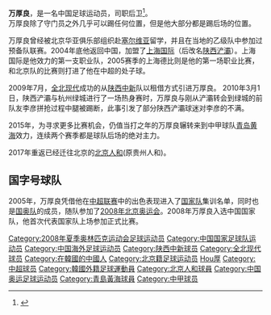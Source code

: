 {{noteta|G1=足球}}{{infobox Football biography
|          playername =万厚良
|               image = 
|             caption = 万厚良于2017年加盟北京人和俱乐部
|            fullname =万厚良
|     englishfullname = Wan Houliang
|         dateofbirth = {{birth date and age|1986|2|25|df=yes}}
|         cityofbirth = [[北京|北京]]
|      countryofbirth = [[中国|中国]]
|              height = {{height|m=1.87}}
|            position = 后卫
|         currentclub = [[北京人和|北京人和]]
|          clubnumber = 
|          youthyears = 2001-2003年<br/>2003-2004年
|          youthclubs = 北京华亚飞鹰<br/>{{link-en|CSK Pivara|FK ČSK Pivara}}
|               years = 2005-2014年<br/>2009年<br/>2015-2016年<br/>2017-
|               clubs = [[贵州人和|贵州人和]]<br/>[[全北现代|全北现代]] (租借)<br/>[[青岛黄海|青岛黄海]]<br/>[[北京人和|北京人和]]
|         caps(goals) = 113 (12)<br/> 4 (0)<br/> 56 (2)
|       nationalyears =2008-2009年
|        nationalteam ={{fb|CHN}}
| nationalcaps(goals) = 2 (0)
|            pcupdate =2011-11-2
|            ntupdate =
}}
'''万厚良'''{{BD|1986年|2月25日|||W}}，是一名中国足球运动员，司职后卫<ref>{{cite web|url=http://data.star.sports.cn/person.php?id=2688|language=zh-hans|title=万厚良 - 华奥星空体育明星资料库|accessdate=2020-07-26|archive-date=2020-07-24|archive-url=https://web.archive.org/web/20200724211312/http://data.star.sports.cn/person.php?id=2688|dead-url=no}}</ref>。<br/>万厚良除了守门员之外几乎可以踢任何位置，但是他大部分都是踢后场的位置。{{Fact|time=2017-05-25T00:03:33+00:00}}

万厚良曾经被北京华亚俱乐部组织赴[[塞尔维亚|塞尔维亚]]留学，并且在当地的乙级队中参加过预备队联赛。2004年底他返回中国，加盟了[[上海国际|上海国际]]（后改名[[陕西浐灞|陕西浐灞]]）。上海国际是他效力的第一支职业队，2005赛季的上海德比则是他的第一场职业比赛，和北京队的比赛则打进了他在中超的处子球。

2009年7月，[[全北现代|全北现代]]成功的从[[陕西中新|陕西中新]]队以租借方式引进万厚良。
2010年3月1日，陕西浐灞与杭州绿城进行了一场热身赛时，万厚良与刚从浐灞转会到绿城的前队友李彦拼抢过程中腿被踢断，此事引发了部分陕西浐灞球迷对李彦的不满。

2015年，为寻求更多比赛机会，仍值当打之年的万厚良辗转来到中甲球队[[青岛黄海|青岛黄海]]效力，连续两个赛季都是球队后场的绝对主力。

2017年重返已经迁往北京的[[北京人和|北京人和]](原贵州人和)。

== 国字号球队 ==
2005年，万厚良凭借他在[[中超联赛|中超联赛]]中的出色表现进入了[[中国国家足球队|国家队]]集训名单，同时也是[[中国国奥队|国奥队]]的成员，随队参加了[[2008年北京奥运会|2008年北京奥运会]]。2008年万厚良入选中国国家队，他首次代表国家队上场参加正式比赛。

{{2008年奥运会男子足球中国参赛名单}}
{{2009年陕西浐灞名单}}
{{2010年中超分类名单陕西}}
{{2011年中超分类名单陕西}}
{{2012年中超分类名单貴州}}
{{2013年中超分类名单贵州}}
{{2014年中超分类名单贵州}}
{{2015年中甲分类名单海牛}}
{{2016年中甲分类名单黄海}}
{{2017年中甲分类名单北京人和}}
{{2018年中超分类名单北京人和}}
{{2019年中超分类名单北京人和}}

{{DEFAULTSORT:Wan萬}}
[[Category:2008年夏季奥林匹克运动会足球运动员|Category:2008年夏季奥林匹克运动会足球运动员]]
[[Category:中国国家足球队运动员|Category:中国国家足球队运动员]]
[[Category:中国海外足球运动员|Category:中国海外足球运动员]]
[[Category:陕西中新球员|Category:陕西中新球员]]
[[Category:全北现代球员|Category:全北现代球员]]
[[Category:在韓國的中國人|Category:在韓國的中國人]]
[[Category:北京籍足球运动员|Category:北京籍足球运动员]]
[[Category:万姓|Hou厚]]
[[Category:中超球员|Category:中超球员]]
[[Category:韓國外籍足球運動員|Category:韓國外籍足球運動員]]
[[Category:北京人和球員|Category:北京人和球員]]
[[Category:中国奥运足球运动员|Category:中国奥运足球运动员]]
[[Category:青島黃海球員|Category:青島黃海球員]]
[[Category:中甲球员|Category:中甲球员]]